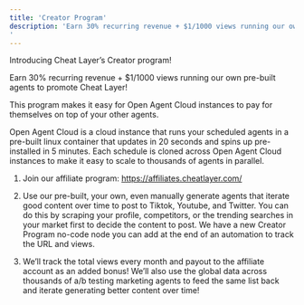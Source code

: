 ```yaml
---
title: 'Creator Program'
description: 'Earn 30% recurring revenue + $1/1000 views running our own pre-built agents to promote Cheat Layer!
'
---
```



Introducing Cheat Layer’s Creator program!

Earn 30% recurring revenue + $1/1000 views running our own pre-built agents to promote Cheat Layer!

This program makes it easy for Open Agent Cloud instances to pay for themselves on top of your other agents.

Open Agent Cloud is a cloud instance that runs your scheduled agents in a pre-built linux container that updates in 20 seconds and spins up pre-installed in 5 minutes. Each schedule is cloned across Open Agent Cloud instances to make it easy to scale to thousands of agents in parallel. 

1) Join our affiliate program: https://affiliates.cheatlayer.com/

2) Use our pre-built, your own, even manually generate agents that iterate good content over time to post to Tiktok, Youtube, and Twitter. You can do this by scraping your profile, competitors, or the trending searches in your market first to decide the content to post. We have a new Creator Program no-code node you can add at the end of an automation to track the URL and views.

3) We’ll track the total views every month and payout to the affiliate account as an added bonus! We’ll also use the global data across thousands of a/b testing marketing agents to feed the same list back and iterate generating better content over time!

